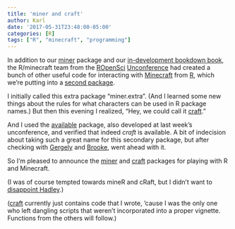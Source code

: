 ```yaml
---
title: 'miner and craft'
author: Karl
date: '2017-05-31T23:48:00-05:00'
categories: [R]
tags: ["R", "minecraft", "programming"]
---
```


In addition to our [miner](https://github.com/ROpenSciLabs/miner)
package and our [in-development bookdown
book](https://ROpenSciLabs/miner_book), the R/minecraft team from the
[ROpenSci](https://ropensci.org)
[Unconference](http://unconf17.ropensci.org) had
created a
bunch of other useful code for interacting with
[Minecraft](https://minecraft.net) from
[R](https://www.r-project.org), which we're putting into a [second
package](https://github.com/ROpenSciLabs/craft).

I initially called this extra package "miner.extra". (And I learned
some new things about the rules for what characters can be used in R
package names.) But then this evening I realized, "Hey, we could call
it [craft](https://github.com/ROpenSciLabs/craft)."

And I used the [available](https://github.com/ROpenSciLabs/available)
package, also developed at last week's unconference, and verified that
indeed _craft_ is available. A bit of indecision about taking such a
great name for this secondary package, but after checking with
[Gergely](https://twitter.com/daroczig) and
[Brooke](https://twitter.com/gbwanderson), went ahead with it.

So I'm pleased to announce the
[miner](https://github.com/ROpenSciLabs/miner) and
[craft](https://github.com/ROpenSciLabs/craft) packages for playing
with R and Minecraft.

(I was of course tempted towards mineR and cRaft, but I didn't want to
[disappoint Hadley](https://twitter.com/hadleywickham/status/859469052154138625).)

([craft](https://github.com/ROpenSciLabs/craft) currently just
contains code that I wrote, 'cause I was the only one who left dangling
scripts that weren't incorporated into a proper vignette.
Functions from the others will follow.)
